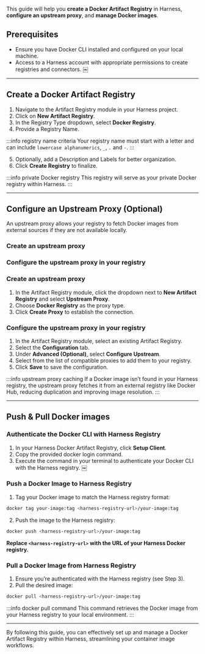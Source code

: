 
This guide will help you **create a Docker Artifact Registry** in Harness, **configure an upstream proxy**, and **manage Docker images**.

## Prerequisites
- Ensure you have Docker CLI installed and configured on your local machine.
- Access to a Harness account with appropriate permissions to create registries and connectors. ￼

---
## Create a Docker Artifact Registry
<Tabs>
<TabItem value="interactive" label="Interactive Guide">
<DocVideo src="https://app.tango.us/app/embed/21a8f737-f90b-4864-a3b9-0538f80be7a5?skipCover=false&defaultListView=false&skipBranding=false&makeViewOnly=true&hideAuthorAndDetails=true" title="Create a Docker Artifact Registry in Harness" />
</TabItem>
<TabItem value="Step-by-Step" label="Step-by-Step">

1. Navigate to the Artifact Registry module in your Harness project.
2. Click on **New Artifact Registry**.
3. In the Registry Type dropdown, select **Docker Registry**.
4. Provide a Registry Name.

:::info registry name criteria
Your registry name must start with a letter and can include `lowercase alphanumerics`, `_`, `.` and `-`.
:::

5. Optionally, add a Description and Labels for better organization.
6. Click **Create Registry** to finalize.
</TabItem>
</Tabs>

:::info private Docker registry
This registry will serve as your private Docker registry within Harness. 
:::

---
## Configure an Upstream Proxy (Optional)
An upstream proxy allows your registry to fetch Docker images from external sources if they are not available locally. 

<Tabs>
<TabItem value="interactive" label="Interactive Guides">

### Create an upstream proxy
<DocVideo src="https://app.tango.us/app/embed/f9437754-7cdf-4c19-9c94-9932c7e1a46a?skipCover=false&defaultListView=false&skipBranding=false&makeViewOnly=true&hideAuthorAndDetails=true" title="Create Upstream Proxy Configuration" />

### Configure the upstream proxy in your registry
<DocVideo src="https://app.tango.us/app/embed/e228e016-f58c-4281-8f7f-39a7cb652f46?skipCover=false&defaultListView=false&skipBranding=false&makeViewOnly=false&hideAuthorAndDetails=true" title="Configure Upstream in Docker Registry" />
</TabItem>
<TabItem value="Step-by-Step" label="Step-by-Step">

### Create an upstream proxy
1. In the Artifact Registry module, click the dropdown next to **New Artifact Registry** and select **Upstream Proxy**.
2. Choose **Docker Registry** as the proxy type.
3. Click **Create Proxy** to establish the connection.

### Configure the upstream proxy in your registry
1. In the Artifact Registry module, select an existing Artifact Registry.
2. Select the **Configuration** tab.
3. Under **Advanced (Optional)**, select **Configure Upstream**.
4. Select from the list of compatible proxies to add them to your registry.
5. Click **Save** to save the configuration.
</TabItem>
</Tabs>
:::info upstream proxy caching
If a Docker image isn’t found in your Harness registry, the upstream proxy fetches it from an external registry like Docker Hub, reducing duplication and improving image resolution.
:::

---
## Push & Pull Docker images
### Authenticate the Docker CLI with Harness Registry
1. In your Harness Docker Artifact Registry, click **Setup Client**.
2. Copy the provided docker login command.
3. Execute the command in your terminal to authenticate your Docker CLI with the Harness registry. ￼

### Push a Docker Image to Harness Registry

1. Tag your Docker image to match the Harness registry format:

```bash
docker tag your-image:tag <harness-registry-url>/your-image:tag
```
2. Push the image to the Harness registry:

```bash
docker push <harness-registry-url>/your-image:tag
```

**Replace `<harness-registry-url>` with the URL of your Harness Docker registry.**

### Pull a Docker Image from Harness Registry
1. Ensure you’re authenticated with the Harness registry (see Step 3).
2. Pull the desired image:
```bash
docker pull <harness-registry-url>/your-image:tag
```

:::info docker pull command
This command retrieves the Docker image from your Harness registry to your local environment.
:::

---
By following this guide, you can effectively set up and manage a Docker Artifact Registry within Harness, streamlining your container image workflows.